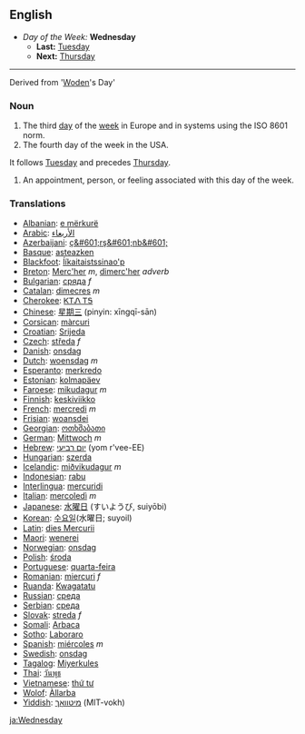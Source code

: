 == English ==
*''Day of the Week:'' '''Wednesday'''
**'''Last:''' [[Tuesday]]
**'''Next:''' [[Thursday]]
----

Derived from '[[Woden]]'s Day'

===Noun===

#The third [[day]] of the [[week]] in Europe and in systems using the ISO 8601 norm.
#The fourth day of the week in the USA.
It follows [[Tuesday]] and precedes [[Thursday]].
#An appointment, person, or feeling associated with this day of the week.

===Translations===
*[[Albanian]]: [[e mërkurë]]
*[[Arabic]]: [[الأربعاء]]
*[[Azerbaijani]]: [[ç&#601;rş&#601;nb&#601;]]
*[[Basque]]: [[asteazken]]
*[[Blackfoot]]: [[Ííkaitaistssinao'p]]
*[[Breton]]: [[Merc'her]] ''m'', [[dimerc'her]] ''adverb''
*[[Bulgarian]]: [[сряда]] ''f''
*[[Catalan]]: [[dimecres]] ''m''
*[[Cherokee]]: [[ᏦᎢᏁ ᎢᎦ]]
*[[Chinese]]: [[星期三]] (pinyin: xīngqī-sān)
*[[Corsican]]: [[màrcuri]]
*[[Croatian]]: [[Srijeda]]
*[[Czech]]: [[středa]] ''f''
*[[Danish]]: [[onsdag]]
*[[Dutch]]: [[woensdag]] ''m''
*[[Esperanto]]: [[merkredo]]
*[[Estonian]]: [[kolmapäev]]
*[[Faroese]]: [[mikudagur]] ''m''
*[[Finnish]]: [[keskiviikko]]
*[[French]]: [[mercredi]] ''m''
*[[Frisian]]: [[woansdei]]
*[[Georgian]]: [[ოთხშაბათი]]
*[[German]]: [[Mittwoch]] ''m''
*[[Hebrew]]: [[יום רביעי]] (yom r'vee-EE)
*[[Hungarian]]: [[szerda]]
*[[Icelandic]]: [[miðvikudagur]] ''m''
*[[Indonesian]]: [[rabu]]
*[[Interlingua]]: [[mercuridi]]
*[[Italian]]: [[mercoledì]] ''m''
*[[Japanese]]: [[水曜日]] (すいようび, suiyōbi)
*[[Korean]]: [[수요일]](水曜日; suyoil)
*[[Latin]]: [[dies Mercurii]]
*[[Maori]]: [[wenerei]]
*[[Norwegian]]: [[onsdag]]
*[[Polish]]: [[środa]]
*[[Portuguese]]: [[quarta-feira]]
*[[Romanian]]: [[miercuri]] ''f''
*[[Ruanda]]: [[Kwagatatu]]
*[[Russian]]: [[среда]]
*[[Serbian]]: [[среда]]
*[[Slovak]]: [[streda]] ''f''
*[[Somali]]: [[Arbaca]]
*[[Sotho]]: [[Laboraro]]
*[[Spanish]]: [[miércoles]] ''m''
*[[Swedish]]: [[onsdag]]
*[[Tagalog]]: [[Miyerkules]]
*[[Thai]]: [[วันพุธ]]
*[[Vietnamese]]: [[thứ tư]]
*[[Wolof]]: [[Àllarba]]
*[[Yiddish]]: [[מיטוואָך]] (MIT-vokh)

[[ja:Wednesday]]